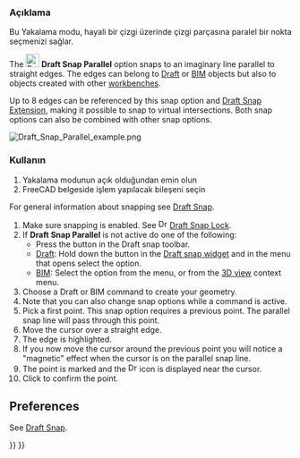 <languages/>

{{Docnav
|[[Draft_Snap_Extension|Snap Extension]]
|[[Draft_Snap_Special|Snap Special]]
|[[Draft_Workbench|Draft]]
|IconL=Draft_Snap_Extension.svg
|IconR=Draft_Snap_Special.svg
|IconC=Workbench_Draft.svg
}}

<div class="mw-translate-fuzzy">
{{GuiCommand/tr
|Name=Draft Snap Parallel
|Name/tr=Taslak Paralel
|MenuLocation=Taslak → [[Draft Snap/tr|Yakalama]] → Paralel
|Workbenches=[[Draft_Workbench/tr|Taslak]], [[Arch_Workbench/tr|Mimari]]
|Shortcut=
|SeeAlso=
}}
</div>

<span id="Description"></span>
=== Açıklama === 
Bu Yakalama modu, hayali bir çizgi üzerinde çizgi parçasına paralel bir nokta seçmenizi sağlar.

The [[Image:Draft_Snap_Parallel.svg|24px]] '''Draft Snap Parallel''' option snaps to an imaginary line parallel to straight edges. The edges can belong to [[Draft_Workbench|Draft]] or [[BIM_Workbench|BIM]] objects but also to objects created with other [[Workbenches|workbenches]].

Up to 8 edges can be referenced by this snap option and [[Draft_Snap_Extension|Draft Snap Extension]], making it possible to snap to virtual intersections. Both snap options can also be combined with other snap options.

[[Image:Draft_Snap_Parallel_example.png]]
{{Caption|Snapping the second point of a line to an invisible line that is parallel to an edge}}

<span id="Usage"></span>
=== Kullanın === 
# Yakalama modunun açık olduğundan emin olun 
# FreeCAD belgeside işlem yapılacak bileşeni seçin

For general information about snapping see [[Draft_Snap|Draft Snap]].

# Make sure snapping is enabled. See [[Image:Draft_Snap_Lock.svg|16px]] [[Draft_Snap_Lock|Draft Snap Lock]].
# If '''Draft Snap Parallel''' is not active do one of the following:
#* Press the {{Button|[[Image:Draft_Snap_Parallel.svg|16px]] [[Draft_Snap_Parallel|Snap parallel]]}} button in the Draft snap toolbar.
#* [[Draft_Workbench|Draft]]: Hold down the {{Button|[[Image:Draft_Snap_Lock.svg|x16px]][[Image:Toolbar_flyout_arrow.svg|x16px]]}} button in the [[Draft_snap_widget|Draft snap widget]] and in the menu that opens select the {{MenuCommand|[[Image:Draft_Snap_Parallel.svg|16px]] Snap parallel}} option.
#* [[BIM_Workbench|BIM]]: Select the {{MenuCommand|Snapping → [[Image:Draft_Snap_Parallel.svg|16px]] Snap parallel}} option from the menu, or from the [[3D_view|3D view]] context menu.
# Choose a Draft or BIM command to create your geometry.
# Note that you can also change snap options while a command is active.
# Pick a first point. This snap option requires a previous point. The parallel snap line will pass through this point.
# Move the cursor over a straight edge.
# The edge is highlighted.
# If you now move the cursor around the previous point you will notice a "magnetic" effect when the cursor is on the parallel snap line.
# The point is marked and the [[Image:Draft_Snap_Parallel.svg|16px]] icon is displayed near the cursor.
# Click to confirm the point.

== Preferences ==

See [[Draft_Snap#Preferences|Draft Snap]].


{{Docnav
|[[Draft_Snap_Extension|Snap Extension]]
|[[Draft_Snap_Special|Snap Special]]
|[[Draft_Workbench|Draft]]
|IconL=Draft_Snap_Extension.svg
|IconR=Draft_Snap_Special.svg
|IconC=Workbench_Draft.svg
}}

{{Draft Tools navi{{#translation:}}}}
{{Userdocnavi{{#translation:}}}}